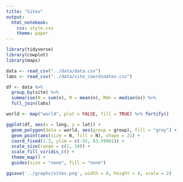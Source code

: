 ```yaml
---
title: "Sites"
output:
  html_notebook:
    css: style.css
    theme: paper
---
```


```r
library(tidyverse)
library(cowplot)
library(maps)
```

```r
data <- read_csv("../data/data.csv")
labs <- read_csv("../data/site_coordinates.csv")
```

```r
df <- data %>% 
  group_by(site) %>% 
  summarise(N = sum(n), M = mean(n), Mdn = median(n)) %>% 
  full_join(labs)

world <- map("world", plot = FALSE, fill = TRUE) %>% fortify()
```

```r
ggplot(df, aes(x = long, y = lat)) +
  geom_polygon(data = world, aes(group = group), fill = "grey") +
  geom_point(aes(size = N, fill = N), shape = 21) +
  coord_fixed(1.3, ylim = c(-55, 83.59961)) +
  scale_size(range = c(2, 10)) +
  scale_fill_viridis_c() +
  theme_map() +
  guides(size = "none", fill = "none")
```

```r
ggsave('../graphs/sites.png', width = 8, height = 4, scale = 2)
```

